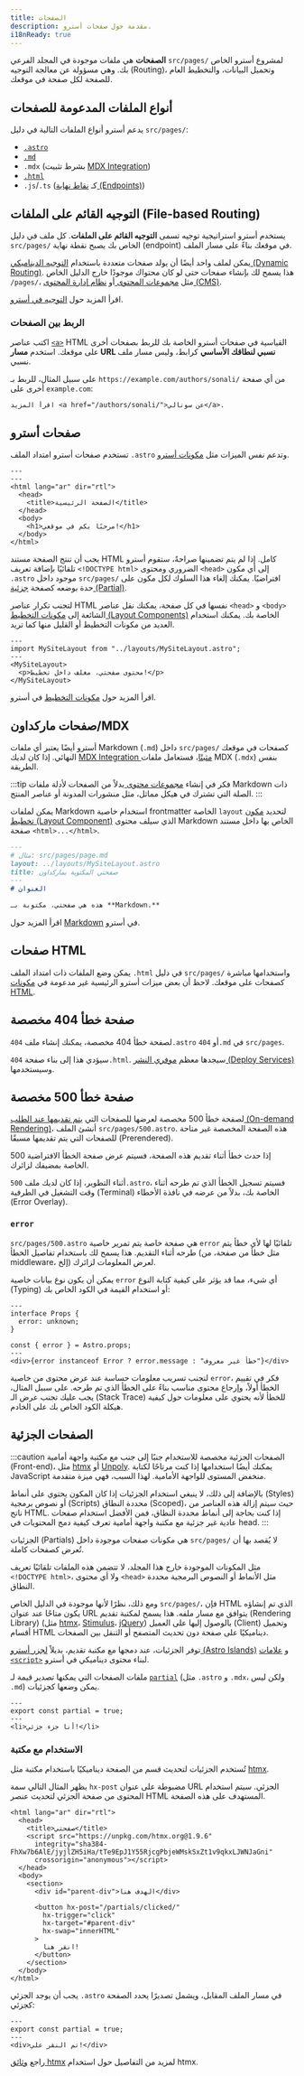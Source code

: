 ```yaml
---
title: الصفحات
description: مقدمة حول صفحات أسترو.
i18nReady: true
---
```


**الصفحات** هي ملفات موجودة في المجلد الفرعي `src/pages/` لمشروع أسترو الخاص بك. وهي مسؤولة عن معالجة التوجيه (Routing)، وتحميل البيانات، والتخطيط العام للصفحة لكل صفحة في موقعك.

## أنواع الملفات المدعومة للصفحات

يدعم أسترو أنواع الملفات التالية في دليل `src/pages/`:

- [`.astro`](#صفحات-أسترو)
- [`.md`](#صفحات-ماركداونmdx)
- `.mdx` (بشرط تثبيت [MDX Integration](/ar/guides/integrations-guide/mdx/#installation))
- [`.html`](#صفحات-html)
- `.js`/`.ts` (كـ [نقاط نهاية (Endpoints)](/ar/guides/endpoints/))

## التوجيه القائم على الملفات (File-based Routing)

يستخدم أسترو استراتيجية توجيه تسمى **التوجيه القائم على الملفات**. كل ملف في دليل `src/pages/` الخاص بك يصبح نقطة نهاية (endpoint) في موقعك بناءً على مسار الملف.

يمكن لملف واحد أيضًا أن يولد صفحات متعددة باستخدام [التوجيه الديناميكي (Dynamic Routing)](/ar/guides/routing/#dynamic-routes). هذا يسمح لك بإنشاء صفحات حتى لو كان محتواك موجودًا خارج الدليل الخاص `/pages/`، مثل [مجموعات المحتوى ](/ar/guides/content-collections/) أو [نظام إدارة المحتوى (CMS)](/ar/guides/cms/).

<ReadMore>اقرأ المزيد حول [التوجيه في أسترو](https://docs.astro.build/ar/guides/routing/).</ReadMore>

### الربط بين الصفحات

اكتب عناصر [`<a>`](https://developer.mozilla.org/en-US/docs/Web/HTML/Element/a) HTML القياسية في صفحات أسترو الخاصة بك للربط بصفحات أخرى على موقعك. استخدم **مسار URL نسبي لنطاقك الأساسي** كرابط، وليس مسار ملف نسبي.

على سبيل المثال، للربط بـ `https://example.com/authors/sonali/` من أي صفحة أخرى على `example.com`:

```astro title="src/pages/index.astro"
اقرأ المزيد <a href="/authors/sonali/">عن سونالي</a>.
```

## صفحات أسترو

تستخدم صفحات أسترو امتداد الملف `.astro` وتدعم نفس الميزات مثل [مكونات أسترو](/ar/basics/astro-components/).

```astro title="src/pages/index.astro"
---
---
<html lang="ar" dir="rtl">
  <head>
    <title>الصفحة الرئيسية</title>
  </head>
  <body>
    <h1>مرحبًا بكم في موقعي!</h1>
  </body>
</html>
```

يجب أن تنتج الصفحة مستند HTML كامل. إذا لم يتم تضمينها صراحةً، ستقوم أسترو تلقائيًا بإضافة تعريف `<!DOCTYPE html>` الضروري ومحتوى `<head>` إلى أي مكون `.astro` موجود داخل `src/pages/` افتراضيًا. يمكنك إلغاء هذا السلوك لكل مكون على حدة بوضعه كصفحة [جزئية (Partial)](#الصفحات-الجزئية).

لتجنب تكرار عناصر HTML نفسها في كل صفحة، يمكنك نقل عناصر `<head>` و `<body>` الشائعة إلى [مكونات التخطيط (Layout Components)](/ar/basics/layouts/) الخاصة بك. يمكنك استخدام العديد من مكونات التخطيط أو القليل منها كما تريد.

```astro title="src/pages/index.astro" /</?MySiteLayout>/ {2}
---
import MySiteLayout from "../layouts/MySiteLayout.astro";
---
<MySiteLayout>
  <p>محتوى صفحتي، مغلف داخل تخطيط!</p>
</MySiteLayout>
```

<ReadMore>اقرأ المزيد حول [مكونات التخطيط](/ar/basics/layouts/) في أسترو.</ReadMore>

## صفحات ماركداون/MDX

أسترو أيضًا يعتبر أي ملفات Markdown (`.md`) داخل `src/pages/` كصفحات في موقعك النهائي. إذا كان لديك [MDX Integration مثبتًا](/ar/guides/integrations-guide/mdx/#installation)، فستعامل ملفات MDX (`.mdx`) بنفس الطريقة.

:::tip
فكر في إنشاء [مجموعات محتوى ](/ar/guides/content-collections/) بدلاً من الصفحات لأدلة ملفات Markdown ذات الصلة التي تشترك في هيكل مماثل، مثل منشورات المدونة أو عناصر المنتج.
:::

يمكن لملفات Markdown استخدام خاصية frontmatter الخاصة `layout` لتحديد [مكون تخطيط (Layout Component)](/ar/basics/layouts/) الذي سيلف محتوى Markdown الخاص بها داخل مستند صفحة `<html>...</html>`.

```md {3}
---
# مثال: src/pages/page.md
layout: ../layouts/MySiteLayout.astro
title: صفحتي المكتوبة بماركداون
---
# العنوان

هذه هي صفحتي، مكتوبة بـ **Markdown.**
```

<ReadMore>اقرأ المزيد حول [Markdown](/ar/guides/markdown-content/) في أسترو.</ReadMore>

## صفحات HTML

يمكن وضع الملفات ذات امتداد الملف `.html` في دليل `src/pages/` واستخدامها مباشرة كصفحات على موقعك. لاحظ أن بعض ميزات أسترو الرئيسية غير مدعومة في [مكونات HTML](/ar/basics/astro-components/#مكوّنات-html).

## صفحة خطأ 404 مخصصة

لصفحة خطأ 404 مخصصة، يمكنك إنشاء ملف `404.astro` أو `404.md` في `src/pages`.

سيؤدي هذا إلى بناء صفحة `404.html`. سيجدها معظم [موفري النشر (Deploy Services)](/ar/guides/deploy/) وسيستخدمها.

## صفحة خطأ 500 مخصصة

لصفحة خطأ 500 مخصصة لعرضها للصفحات التي [يتم تقديمها عند الطلب (On-demand Rendering)](/ar/guides/on-demand-rendering/)، أنشئ الملف `src/pages/500.astro`. هذه الصفحة المخصصة غير متاحة للصفحات التي يتم تقديمها مسبقًا (Prerendered).

إذا حدث خطأ أثناء تقديم هذه الصفحة، فسيتم عرض صفحة الخطأ الافتراضية 500 الخاصة بمضيفك لزائرك.

<p><Since v="4.10.3" /></p>

أثناء التطوير، إذا كان لديك ملف `500.astro`، فسيتم تسجيل الخطأ الذي تم طرحه أثناء وقت التشغيل في الطرفية (Terminal) الخاصة بك، بدلاً من عرضه في نافذة الأخطاء (Error Overlay).

### `error`

<p><Since v="4.11.0" /></p>

`src/pages/500.astro` هي صفحة خاصة يتم تمرير خاصية `error` تلقائيًا لها لأي خطأ يتم طرحه أثناء التقديم. هذا يسمح لك باستخدام تفاصيل الخطأ (مثل خطأ من صفحة، من middleware، إلخ) لعرض المعلومات لزائرك.

يمكن أن يكون نوع بيانات خاصية `error` أي شيء، مما قد يؤثر على كيفية كتابة النوع (Typing) أو استخدام القيمة في الكود الخاص بك:

```astro title="src/pages/500.astro"
---
interface Props {
  error: unknown;
}

const { error } = Astro.props;
---
<div>{error instanceof Error ? error.message : "خطأ غير معروف"}</div>
```

لتجنب تسريب معلومات حساسة عند عرض محتوى من خاصية `error`، فكر في تقييم الخطأ أولاً، وإرجاع محتوى مناسب بناءً على الخطأ الذي تم طرحه. على سبيل المثال، يجب عليك تجنب عرض الـ (Stack Trace) للخطأ لأنه يحتوي على معلومات حول كيفية هيكلة الكود الخاص بك على الخادم.

## الصفحات الجزئية

<p><Since v="3.4.0" /></p>

:::caution
الصفحات الجزئية مخصصة للاستخدام جنبًا إلى جنب مع مكتبة واجهة أمامية (Front-end)، مثل [htmx](https://htmx.org/) أو [Unpoly](https://unpoly.com/). يمكنك أيضًا استخدامها إذا كنت مرتاحًا لكتابة JavaScript منخفض المستوى للواجهة الأمامية. لهذا السبب، فهي ميزة متقدمة.

بالإضافة إلى ذلك، لا ينبغي استخدام الجزئيات إذا كان المكون يحتوي على أنماط (Styles) أو نصوص برمجية (Scripts) محددة النطاق (Scoped)، حيث سيتم إزالة هذه العناصر من ناتج HTML. إذا كنت بحاجة إلى أنماط محددة النطاق، فمن الأفضل استخدام صفحات عادية غير جزئية مع مكتبة واجهة أمامية تعرف كيفية دمج المحتويات في head.
:::

الجزئيات (Partials) هي مكونات صفحات موجودة داخل `src/pages/` لا يُقصد بها أن تُعرض كصفحات كاملة.

مثل المكونات الموجودة خارج هذا المجلد، لا تتضمن هذه الملفات تلقائيًا تعريف `<!DOCTYPE html>`، ولا أي محتوى `<head>` مثل الأنماط أو النصوص البرمجية محددة النطاق.

ومع ذلك، نظرًا لأنها موجودة في الدليل الخاص `src/pages/`، فإن HTML الذي تم إنشاؤه يكون متاحًا عند عنوان URL يتوافق مع مسار ملفه. هذا يسمح لمكتبة تقديم (Rendering Library) (مثل [htmx](https://htmx.org/)، [Stimulus](https://stimulus.hotwired.dev/)، [jQuery](https://jquery.com/)) بالوصول إليها على العميل (Client) وتحميل أقسام HTML ديناميكيًا على صفحة دون تحديث المتصفح أو التنقل بين الصفحات.

توفر الجزئيات، عند دمجها مع مكتبة تقديم، بديلاً [لجزر أسترو (Astro Islands)](/ar/concepts/islands/) و [علامات `<script>`](/ar/guides/client-side-scripts/) لبناء محتوى ديناميكي في أسترو.

ملفات الصفحات التي يمكنها تصدير قيمة لـ [`partial`](/ar/reference/routing-reference/#partial) (مثل `.astro` و `.mdx`، ولكن ليس `.md`) يمكن وضعها كجزئيات.

```astro title="src/pages/partial.astro" ins={2}
---
export const partial = true;
---
<li>أنا جزء جزئي!</li>
```

### الاستخدام مع مكتبة

تُستخدم الجزئيات لتحديث قسم من الصفحة ديناميكيًا باستخدام مكتبة مثل [htmx](https://htmx.org/).

يظهر المثال التالي سمة `hx-post` مضبوطة على عنوان URL الجزئي. سيتم استخدام المحتوى من صفحة الجزئي لتحديث عنصر HTML المستهدف على هذه الصفحة.

```astro title="src/pages/index.astro" 'hx-post="/partials/clicked/"'
<html lang="ar" dir="rtl">
  <head>
    <title>صفحتي</title>
    <script src="https://unpkg.com/htmx.org@1.9.6"
      integrity="sha384-FhXw7b6AlE/jyjlZH5iHa/tTe9EpJ1Y55RjcgPbjeWMskSxZt1v9qkxLJWNJaGni"
      crossorigin="anonymous"></script>
  </head>
  <body>
    <section>
      <div id="parent-div">الهدف هنا</div>
    
      <button hx-post="/partials/clicked/"
        hx-trigger="click"
        hx-target="#parent-div"
        hx-swap="innerHTML"
      >
        انقر هنا!
      </button>
    </section>
  </body>
</html>
```

يجب أن يوجد الجزئي `.astro` في مسار الملف المقابل، ويشمل تصديرًا يحدد الصفحة كجزئي:

```astro title="src/pages/partials/clicked.astro" {2}
---
export const partial = true;
---
<div>تم النقر علي!</div>
```

راجع [وثائق htmx](https://htmx.org/docs/) لمزيد من التفاصيل حول استخدام htmx.
